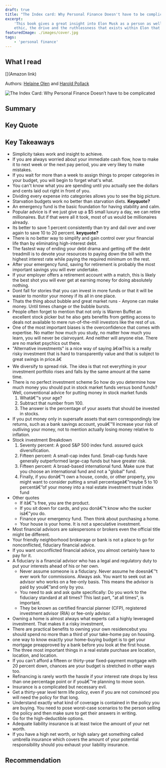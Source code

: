 ```yaml
---
draft: true
title: "The Index card: Why Personal Finance Doesn't have to be complicated"
excerpt:
    'This book gives a great insight into Elon Musk as a person as well as into his companies. It reveals the work
    ethic, the drive and the ruthlessness that exists within Elon that helps him achieve his goals. '
featuredImage: ./images/cover.jpg
tags:
    - 'personal finance'
---
```


## What I read

[](Amazon link)

Authors: [Helaine Olen](./) and [Harold Pollack](./)

![The Index Card: Why Personal Finance Doesn’t have to be complicated](./cover.jpg)

## Summary

## Key Quote

## <Quote quote="This is your financial life. Take control of it." />

## Key Takeaways

-   Simplicity takes work and insight to achieve.
-   If you are always worried about your immediate cash flow, how to make it to next week or the next pay period, you
    are very likey to make mistakes.
-   If you wait for more than a week to assign things to proper categories in your budget, you will begin to forget
    what's what.
-   You can't know what you are spending until you actually see the dollars and cents laid out right in front of you.
-   Dividing every expense into categories allows you to see the big picture.
-   Starvation budgets work no better than starvation diets. **Keyquote?**
-   An emergency fund is the basic foundation for having stability and calm.
-   Popular advice is if we just give up a \$5 small luxury a day, we can retire millionaires. But if that were all it
    took, most of us would be millionaires already.
-   Its better to save 1 percent consistently than try and dail over and over again to save 10 to 20 percent.
    **keyquote?**
-   There is no better way to simplify and gain control over your financial life than by eliminating high-interest debt.
-   The fastest way of ending your debt drama and getting off the debt treadmill is to devote your resources to paying
    down the bill with the highest interest rate while paying the required minimum on the rest.
-   After your emergency fund, saving for retirement is probably the most important savings you will ever undertake.
-   If your employer offers a retirement account with a match, this is likely the best shot you will ever get at earning
    money for doing absolutely nothing.
-   Dont fall for stories that you can invest in more funds or that it will be wasier to monitor your money if its all
    in one place.
-   Thats the thing about bubble and great market runs - Anyone can make money. Until times change or the bubble bursts.
-   People often forget to mention that not only is Warren Buffet an excellent stock picker but he also gets benefits
    from getting access to deals not available to mere run-of-the-mill investors like the rest of us.
-   One of the most important biases is the overconfidence that comes with expertise. No matter how much you study, no
    matter how much you learn, you will never be clairvoyant. And neither will anyone else. There are no market psychics
    out there.
-   "Alternative investments" is a nice way of saying â€œThis is a really risky investment that is hard to transparently
    value and that is subject to great swings in price.â€
-   We diversify to spread risk. The idea is that not everything in your investment portfolio rises and falls by the
    same amount at the same time.
-   There is no perfect investment scheme So how do you determine how much money you should put in stock market funds
    versus bond funds? Well, conventional advice for putting money in stock market funds
    1. Whatâ€™s your age?
    2. Subtract that number from 100.
    3. The answer is the percentage of your assets that should be invested in stocks.
-   If you put money only in supersafe assets that earn correspondingly low returns, such as a bank savings account,
    youâ€™ll increase your risk of outliving your money, not to mention actually losing money relative to inflation.
-   Stock investment Breakdown
    1. Seventy percent: A good S&P 500 index fund. assured quick diversification.
    2. Fifteen percent: A small-cap index fund. Small-cap funds have generally outperformed large-cap funds but have
       greater risk.
    3. Fifteen percent: A broad-based international fund. Make sure that you choose an international fund and not a
       "global" fund.
    4. Finally, if you donâ€™t own a house, condo, or other property, you might want to consider putting a small
       percentageâ€”maybe 5 to 10 percentâ€”of your money into a real estate investment trust index fund
-   Other quotes
    -   If itâ€™s free, you are the product.
    -   If you sit down for cards, and you donâ€™t know who the sucker isâ€”you do.
    -   Finance your emergency fund. Then think about purchasing a home.
    -   Your house is your home. It is not a speculative investment.
-   Most financial advisors are salespersons or brokers even the official title might be different.
-   Your friendly neighborhood brokerage or bank is not a place to go for nonconflicted, fiduciary financial advice.
-   If you want unconflicted financial advice, you almost certainly have to pay for it.
-   A fiduciary is a financial advisor who has a legal and regulatory duty to put your interests ahead of his or her
    own.
    -   Never assume someone is a fiduciary. Never assume he doesnâ€™t ever work for commissions. Always ask. You want
        to seek out an advisor who works on a fee-only basis. This means the advisor is paid by youâ€”and only by you.
    -   You need to ask and ask quite specifically: Do you work to the fiduciary standard at all times? This last part,
        "at all times", is important.
    -   They be known as certified financial planner (CFP), registered investment advisor (RIA) or fee-only advisor.
-   Owning a home is almost always what experts call a highly leveraged investment. That makes it a risky investment,
-   There are practical benefits to owning your own residencebut you should spend no more than a third of your take-home
    pay on housing.
-   one way to know exactly your home-buying budget is to get your mortgage preapproved by a bank before you look at the
    first house.
-   The three most important things in a real estate purchase are location, location, and location.
-   If you can't afford a fifteen or thirty-year fixed-payment mortgage with 20 percent down, chances are your budget is
    stretched in other ways too.
-   Refinancing is rarely worth the hassle if your interest rate drops by less than one percentage point or if youâ€™re
    planning to move soon.
-   Insurance is a complicated but necessary evil.
-   Get a thirty-year level term life policy, even if you are not convinced you will need the policy for that long.
-   Understand exactly what kind of coverage is contained in the policy you are buying. You need to pose worst-case
    scenarios to the person selling the policy and then make sure to get their answers in writing.
-   Go for the high-deductible options.
-   Adequate liability insurance is at least twice the amount of your net worth.
-   If you have a high net worth, or high salary get something called umbrella insurance which covers the amount of your
    potential responsibility should you exhaust your liability insurance.

## Recommendation
